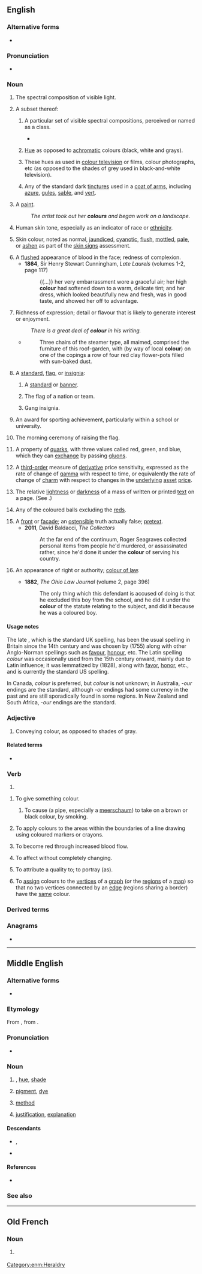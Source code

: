  {{see|color}}
==English==

===Alternative forms===
* {{alt|en|color||American spelling}}

===Pronunciation===
* {{audio|en|EN-AU ck1 colour.ogg|Audio (AU)}}
{{homophones|en|culler}}

===Noun===
{{en-noun|~}} {{lb|en|British spelling|Canadian spelling}} 

{{standard spelling of|en|from=AU|from2=Canada|from3=Ireland|from4=NZ|from5=India|from6=South Africa|from6=UK|color}}



# {{lb|en|uncountable}} The spectral composition of visible light.
#: {{ux|en|Humans and birds can perceive '''colour'''.}}
#: {{syn|en|blee}}
# A subset thereof:
## {{lb|en|countable}} A particular set of visible spectral compositions, perceived or named as a class.
##: {{ux|en|Most languages have names for the '''colours''' black, white, red, and green.}}
##: {{syn|en|blee|hue}}
##* {{quote-book|en|year=1918|author={{w|W. B. Maxwell}}|chapter=5
|title=[http://openlibrary.org/works/OL1097634W The Mirror and the Lamp]
|passage=Here, in the transept and choir, where the service was being held, one was conscious every moment of an increasing brightness; '''colours''' glowing vividly beneath the circular chandeliers, and the rows of small lights on the choristers' desks flashed and sparkled in front of the boys' faces, deep linen collars, and red neckbands.}}
## {{lb|en|uncountable}} [[hue|Hue]] as opposed to [[achromatic]] colours (black, white and grays).
##: {{ux|en|He referred to the white flag as one "drained of all '''colour'''".}}
##: {{syn|en|hue|shade|blee}}
## These hues as used in [[colour television]] or films, colour photographs, etc (as opposed to the shades of grey used in black-and-white television).
##: {{ux|en|This film is broadcast in '''colour'''. &nbsp;Most people dream in '''colour''', but some dream in black and white.}}
##: {{syn|en|colour television}}
## {{lb|en|heraldry}} Any of the standard dark [[tincture]]s used in a [[coat of arms]], including [[azure]], [[gules]], [[sable]], and [[vert]].
##: {{cot|en|metal|stain}}
# A [[paint]].
#: ''The artist took out her '''colours''' and began work on a landscape.''
# {{lb|en|uncountable}} Human skin tone, especially as an indicator of race or [[ethnicity]].
#: {{ux|en|'''Colour''' has been a sensitive issue in many societies.}}
#: {{syn|en|complexion|ethnicity|race}}
# {{lb|en|medicine}} Skin colour, noted as normal, [[jaundiced]], [[cyanotic]], [[flush]], [[mottled]], [[pale]], or [[ashen]] as part of the [[skin signs]] assessment.
# A [[flushed]] appearance of blood in the face; redness of complexion.
#* '''1864''', Sir Henry Stewart Cunningham, ''Late Laurels'' (volumes 1-2, page 117)
#*: {{...}} her very embarrassment wore a graceful air; her high '''colour''' had softened down to a warm, delicate tint; and her dress, which looked beautifully new and fresh, was in good taste, and showed her off to advantage.
# {{lb|en|figuratively}} Richness of expression; detail or flavour that is likely to generate interest or enjoyment.
#: ''There is a great deal of '''colour''' in his writing.''
#: {{ux|en|a bit of local '''colour'''}}
#* {{RQ:Vance Nobody|I}}
#*: Three chairs of the steamer type, all maimed, comprised the furniture of this roof-garden, with (by way of local '''colour''') on one of the copings a row of four red clay flower-pots filled with sun-baked dust{{nb...}}.
#: {{ux|en|Could you give me some '''colour''' with regards to which products made up the mix of revenue for this quarter?}}
# A [[standard]], [[flag]], or [[insignia]]:
## {{lb|en|in the plural}} A [[standard]] or [[banner]].
##: {{ux|en|The loss of their '''colours''' destroyed the regiment's morale.}}
##: {{syn|en|banner|standard}}
## {{lb|en|in the plural}} The flag of a nation or team.
##: {{ux|en|The '''colours''' were raised over the new territory.}}
## {{lb|en|in the plural}} Gang insignia.
##: {{ux|en|Both of the perpetrators were wearing '''colours'''.}}
# {{lb|en|in the plural}} An award for sporting achievement, particularly within a school or university.
#: {{ux|en|He was awarded '''colours''' for his football.}}
# {{lb|en|military|in the plural}} The morning ceremony of raising the flag.
# {{lb|en|physics}} A property of [[quark]]s, with three values called red, green, and blue, which they can [[exchange]] by passing [[gluon]]s.
# {{lb|en|finance|uncountable}} A [[third-order]] measure of [[derivative]] price sensitivity, expressed as the rate of change of [[gamma]] with respect to time, or equivalently the rate of change of [[charm]] with respect to changes in the [[underlying]] [[asset]] [[price]].
# {{lb|en|typography}} The relative [[lightness]] or [[darkness]] of a mass of written or printed [[text]] on a page. (See {{pedia|type colour}}.)
# {{lb|en|snooker}} Any of the coloured balls excluding the [[red]]s.
# A [[front]] or [[facade]]; an [[ostensible]] truth actually false; [[pretext]].
#* '''2011''', David Baldacci, ''The Collectors''
#*: At the far end of the continuum, Roger Seagraves collected personal items from people he'd murdered, or assassinated rather, since he'd done it under the '''colour''' of serving his country.
# An appearance of right or authority; [[colour of law]].
#: {{ux|en|Under '''colour''' of law, he managed to bilk taxpayers of millions of dollars.}}
#* '''1882''', ''The Ohio Law Journal'' (volume 2, page 396)
#*: The only thing which this defendant is accused of doing is that he excluded this boy from the school, and he did it under the '''colour''' of the statute relating to the subject, and did it because he was a coloured boy.

====Usage notes====
The late {{cog|xno|colour}}, which is the standard UK spelling, has been the usual spelling in Britain since the 14th century and was chosen by {{w|Samuel Johnson|Dr. Johnson's}} ''{{w|A Dictionary of the English Language|Dictionary of the English Language}}'' (1755) along with other Anglo-Norman spellings such as [[favour]], [[honour]], etc. The Latin spelling ''colour'' was occasionally used from the 15th century onward, mainly due to Latin influence; it was lemmatized by {{w|Noah Webster|Webster's}} ''{{w|Webster's Dictionary|American Dictionary of the English Language}}'' (1828), along with [[favor]], [[honor]], etc., and is currently the standard US spelling.

In Canada, ''colour'' is preferred, but ''colour'' is not unknown; in Australia, ''-our'' endings are the standard, although ''-or'' endings had some currency in the past and are still sporadically found in some regions. In New Zealand and South Africa, ''-our'' endings are the standard.

===Adjective===
{{en-adj|-}}

{{standard spelling of|en|from=AU|from2=Canada|from3=Ireland|from4=NZ|from5=India|from6=South Africa|from6=UK|color}}


# Conveying colour, as opposed to shades of gray.
#: {{ux|en|'''Colour''' television and movies were considered a great improvement over black and white.}}


====Related terms====
* {{l|en|colourimeter}}

===Verb===
{{en-verb}}

# {{standard spelling of|en|from=AU|from2=Canada|from3=Ireland|from4=NZ|from5=India|from5=South Africa|from6=UK|color}}

# {{lb|en|transitive}} To give something colour.
#: {{syn|en|dye|paint|stain|shade|tinge|tint}}
#: {{ux|en|We could '''colour''' the walls red.}}
## {{lb|en|transitive}} To cause (a pipe, especially a [[meerschaum]]) to take on a brown or black colour, by smoking.
# {{lb|en|intransitive}} To apply colours to the areas within the boundaries of a line drawing using coloured markers or crayons.
#: {{syn|en|color in}}
#: {{ux|en|My kindergartener loves to '''colour'''.}}
# {{lb|en|of a person or their face}} To become red through increased blood flow.
#:{{syn|en|blush}}
#: {{ux|en|Her face '''coloured''' as she realized her mistake.}}
#:
# To affect without completely changing.
#: {{syn|en|affect|influence}}
#: {{ux|en|That interpretation certainly '''colours''' my perception of the book.}}
# {{lb|en|informal}} To attribute a quality to; to portray (as).
#: {{syn|en|call}}
#: {{ux|en|'''Colour''' me confused.}}
#: {{ux|en|They tried to '''colour''' the industrial unrest as a merely local matter.}}
# {{lb|en|mathematics|graph theory}} To [[assign]] colours to the [[vertex|vertices]] of a [[graph]] (''or'' the [[region]]s of a [[map]]) so that no two vertices connected by an [[edge]] (regions sharing a border) have the [[same]] colour.
#: {{ux|en|Can this graph be 2-'''coloured'''?}}
#: {{ux|en|You can '''colour''' any map with four colours.}}

===Derived terms===
{{der4|en
|accidental colour
|anticolour
|baulk colour
|becolour
|bicolour
|brass-colour
|child of colour
|colourable
|colourant
|colourate
|colour bar
|colourbearer
|colourblind
|colour-blind
|colourbound
|colourburst
|colourcast
|colour charge
|colour code
|colour-code
|colour-coded
|colour commentator
|colour-coordinate
|colour coordinate
|colour-coordinated
|colour coordinated
|colour coordination
|colour'd
|colour’d
|coloured
|Coloured
|coloureth
|colourfast
|colour-fast
|colour field painting
|colour force
|colourful
|colourfull
|colourific
|colourimeter
|colourimetre
|colourimetric
|colourimetry
|colour in
|colouring
|colour inside the lines
|colours inside the lines
|colourise
|colouriser
|colourish
|colourism
|colourist
|colourize
|colourizer
|colour killer
|colourless
|colour light signal
|colourmaker
|colourman
|colourmap
|colourogenic
|colourologist
|colourology
|colourous
|colour outside the lines
|colours outside the lines
|colour pencil
|colourphobe
|colourphobia
|colourphobic
|colourpoint
|colour-proof
|colour-proud
|colour proud
|colourpuncture
|colourpuncturist
|colour retention agent
|colour revolution
|colour scheme
|colour screw
|colour sergeant
|colourspace
|colour space
|colour supplement
|colour symbolism
|colour television
|colour triangle
|colourtype
|colour up
|colourway
|colour wheel
|colourwise
|colourwork
|coloury
|complementary colour
|concolour
|decolour
|decoloured
|eye colour
|false colour
|false-colour
|flesh colour
|Flesh Colour
|forecolour
|horse of a different colour
|in colour
|local colour
|man of colour
|miscolour
|monocolour
|multicolour
|neutral colour
|of colour
|off-colour
|off colour
|overcolour
|pair of colours
|people of colour
|person of colour
|primary colour
|primitive colour
|prismatic colour
|prismatic colours
|pseudocolour
|pseudocolouring
|recolour
|secondary colour
|self colour
|show one's true colours
|shows one's true colours
|skin colour
|technicolour
|tertiary colour
|tricolour
|troops the colour
|troops the colours
|troop the colour
|troop the colours
|type colour
|uncolour
|undercolour
|unicolour
|wine colour
|with flying colours
|woman of colour
}}

===Anagrams===
* {{anagrams|en|a=clooru|courol|ur-cool}}

----

==Middle English==

===Alternative forms===
* {{alter|enm|colur|color|culur|coler|coloure|kolour}}

===Etymology===
From {{bor|enm|xno|colur}}, from {{der|enm|la|color}}.

===Pronunciation===
* {{IPA|enm|/kuˈluːr/|/ˈkulur/}}

===Noun===
{{enm-noun|pl2=coloures}}

# {{l|en|colour}}, [[hue]], [[shade]]
# [[pigment]], [[dye]] {{gloss|instrument for colouring}}
# {{gloss|[[literary]] or [[rhetorical]]}} [[method]]
# [[justification]], [[explanation]] {{gloss|often feigned}}

====Descendants====
* {{desc|en|color}}, {{l|en|colour}}
* {{desc|sco|colour}}

====References====
* {{R:MED Online|entry=cǒlǒur|pos=n|id=MED8462|accessdate=2018-03-30}}

===See also===
{{table:colors/enm}}

[[Category:enm:Heraldry]]

----

==Old French==

===Noun===
{{fro-noun|f}}

# {{lb|fro|Anglo-Norman}} {{alternative form of|fro|color}}